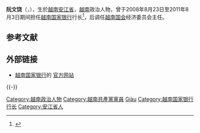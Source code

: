 {{Infobox Officeholder
| image              = 
|imagesize          = 
|caption= 
|order1        = 
|office1       = {{SRV}}[[越南国会|國會]]经济委员会主任
|term_start1   = 2011年8月3日
|term_end1     = 
|predecessor1  = {{link-vi|何文贤|Hà Văn Hiền}}
|successor1    = 
|order2        =
|office2       = {{flagicon image<!-- 注释: |New logo of the state bank of Vietnam.png -->}}[[越南国家银行|越南国家银行]]第12任行长
|term_start2   = 2008年8月23日
|term_end2     =  2011年8月3日
|predecessor2  = {{link-vi|黎德翠|Lê Đức Thúy}}
|successor2    = [[阮文平|阮文平]]
| name               = 阮文饶<br>{{lang|vi|Nguyễn Văn Giàu}} 
|birth_date         =  {{birth date and age|1957|12|8}}
|birth_place        =  {{flag|State of Vietnam}}[[安江省|安江省]]
|nationality  = {{VNM}}
|party = {{VCP}}
|religion    = 
|profession    = 
|signature    = Nguyễn Văn Giàu , Nguyen Van Giau signature.png
|footnotes    =
}}

'''阮文饶'''（{{lang-vi|'''Nguyễn Văn Giàu'''}}，{{bd|1957年|12月8日|}}），生於[[越南|越南]][[安江省|安江省]]，[[越南|越南]]政治人物，曾于2008年8月23日至2011年8月3日期间担任[[越南国家银行|越南国家银行]]行长<ref name="lrhzlb">{{Cite web|url=http://www.sbv.gov.vn/portal/faces/en/enpages/home/sbvintroduction/fg?_afrLoop=2317340052193863&_afrWindowMode=0&_afrWindowId=tmzaqsnjg_1435#%40%3F_afrWindowId%3Dtmzaqsnjg_1435%26_afrLoop%3D2317340052193863%26_afrWindowMode%3D0%26_adf.ctrl-state%3Dtmzaqsnjg_1471|title=Former Governors (About SBV)|accessdate=2015-06-01|date=|publisher='''''State Bank of Vietnam'''''|language=en|quote=|deadurl=yes|archiveurl=https://web.archive.org/web/20150605195903/http://www.sbv.gov.vn/portal/faces/en/enpages/home/sbvintroduction/fg?_afrLoop=2317340052193863&_afrWindowMode=0&_afrWindowId=tmzaqsnjg_1435#%40%3F_afrWindowId%3Dtmzaqsnjg_1435%26_afrLoop%3D2317340052193863%26_afrWindowMode%3D0%26_adf.ctrl-state%3Dtmzaqsnjg_1471|archivedate=2015-06-05}}</ref>，后调任[[越南国会|越南国会]]经济委员会主任。

== 参考文献 ==
{{Reflist|2}}

== 外部链接 ==
*[[越南国家银行|越南国家银行]]的 [http://www.sbv.gov.vn/ 官方网站] {{Wayback|url=http://www.sbv.gov.vn/ |date=20130424142148 }}
{{-}}
{{start box}}
{{s-gov}}
{{s-before|{{link-vi|黎德翠|Lê Đức Thúy}}|}}
{{s-title|[[越南国家银行|越南国家银行]]行长|2008年8月23日-2011年8月3日}}
{{s-after|[[阮文平|阮文平]]}}
{{end box}}

{{DEFAULTSORT:Giau, Nguyen Van}}
[[Category:越南政治人物|Category:越南政治人物]]
[[Category:越南共產黨黨員|Category:越南共產黨黨員]]
[[Category:阮姓|Giàu]]
[[Category:越南国家银行行长|Category:越南国家银行行长]]
[[Category:安江省人|Category:安江省人]]
